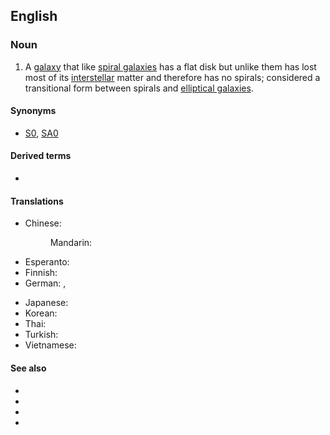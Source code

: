 ==English==

===Noun===
{{wikipedia}}
{{en-noun|lenticular galaxies}}

# {{lb|en|galaxy}} A [[galaxy]] that like [[spiral galaxy|spiral galaxies]] has a flat disk but unlike them has lost most of its [[interstellar]] matter and therefore has no spirals; considered a transitional form between spirals and [[elliptical galaxy|elliptical galaxies]].

====Synonyms====
* [[S0]], [[SA0]]

====Derived terms====
* {{l|en|barred lenticular galaxy}}

====Translations====
{{trans-top|galaxy that has flat disk but has lost most of its interstellar matter}}
* Chinese:
*: Mandarin: {{t|cmn|透鏡狀星系|tr=bàngxuán xīngxì}}
* Esperanto: {{t|eo|lensosimila galaksio}}
* Finnish: {{t|fi|[[linssimäinen]] [[galaksi]]}}
* German: {{t|de|lentikuläre Galaxie|f}}, {{t|de|linsenförmige Galaxie|f}}
{{trans-mid}}
* Japanese: {{t|ja|レンズ状銀河|tr=renzujō ginga}}
* Korean: {{t|ko|렌즈형은하}}
* Thai: {{t|th|ดาราจักรชนิดลูกสะบ้า|tr=daa-raa-jàk chá-nít lûuk-sà-bâa}}
* Turkish: {{t|tr|merceksi galaksi}}
* Vietnamese: {{t|vi|thiên hà hình hạt đậu}}
{{trans-bottom}}

====See also====
* {{l|en|elliptical galaxy}}
* {{l|en|spiral galaxy}}
* {{l|en|barred spiral galaxy}}
* {{l|en|irregular galaxy}}